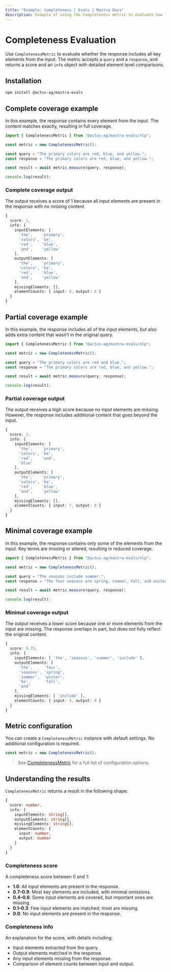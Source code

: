 ```yaml
---
title: "Example: Completeness | Evals | Mastra Docs"
description: Example of using the Completeness metric to evaluate how thoroughly responses cover input elements.
---
```



# Completeness Evaluation

<ScorerCallout />

Use `CompletenessMetric` to evaluate whether the response includes all key elements from the input. The metric accepts a `query` and a `response`, and returns a score and an `info` object with detailed element level comparisons.

## Installation

```bash copy
npm install @actus-ag/mastra-evals
```

## Complete coverage example

In this example, the response contains every element from the input. The content matches exactly, resulting in full coverage.

```typescript filename="src/example-complete-coverage.ts" showLineNumbers copy
import { CompletenessMetric } from "@actus-ag/mastra-evals/nlp";

const metric = new CompletenessMetric();

const query = "The primary colors are red, blue, and yellow.";
const response = "The primary colors are red, blue, and yellow.";

const result = await metric.measure(query, response);

console.log(result);
```

### Complete coverage output

The output receives a score of 1 because all input elements are present in the response with no missing content.

```typescript
{
  score: 1,
  info: {
    inputElements: [
      'the',    'primary',
      'colors', 'be',
      'red',    'blue',
      'and',    'yellow'
    ],
    outputElements: [
      'the',    'primary',
      'colors', 'be',
      'red',    'blue',
      'and',    'yellow'
    ],
    missingElements: [],
    elementCounts: { input: 8, output: 8 }
  }
}
```

## Partial coverage example

In this example, the response includes all of the input elements, but also adds extra content that wasn’t in the original query.

```typescript filename="src/example-partial-coverage.ts" showLineNumbers copy
import { CompletenessMetric } from "@actus-ag/mastra-evals/nlp";

const metric = new CompletenessMetric();

const query = "The primary colors are red and blue.";
const response = "The primary colors are red, blue, and yellow.";

const result = await metric.measure(query, response);

console.log(result);
```

### Partial coverage output

The output receives a high score because no input elements are missing. However, the response includes additional content that goes beyond the input.

```typescript
{
  score: 1,
  info: {
    inputElements: [
      'the',    'primary',
      'colors', 'be',
      'red',    'and',
      'blue'
    ],
    outputElements: [
      'the',    'primary',
      'colors', 'be',
      'red',    'blue',
      'and',    'yellow'
    ],
    missingElements: [],
    elementCounts: { input: 7, output: 8 }
  }
}
```

## Minimal coverage example

In this example, the response contains only some of the elements from the input. Key terms are missing or altered, resulting in reduced coverage.

```typescript filename="src/example-minimal-coverage.ts" showLineNumbers copy
import { CompletenessMetric } from "@actus-ag/mastra-evals/nlp";

const metric = new CompletenessMetric();

const query = "The seasons include summer.";
const response = "The four seasons are spring, summer, fall, and winter.";

const result = await metric.measure(query, response);

console.log(result);
```

### Minimal coverage output

The output receives a lower score because one or more elements from the input are missing. The response overlaps in part, but does not fully reflect the original content.

```typescript
{
  score: 0.75,
  info: {
    inputElements: [ 'the', 'seasons', 'summer', 'include' ],
    outputElements: [
      'the',     'four',
      'seasons', 'spring',
      'summer',  'winter',
      'be',      'fall',
      'and'
    ],
    missingElements: [ 'include' ],
    elementCounts: { input: 4, output: 9 }
  }
}
```

## Metric configuration

You can create a `CompletenessMetric` instance with default settings. No additional configuration is required.

```typescript showLineNumbers copy
const metric = new CompletenessMetric();
```
> See [CompletenessMetric](/reference/evals/completeness.mdx) for a full list of configuration options.

## Understanding the results

`CompletenessMetric` returns a result in the following shape:

```typescript
{
  score: number,
  info: {
    inputElements: string[],
    outputElements: string[],
    missingElements: string[],
    elementCounts: {
      input: number,
      output: number
    }
  }
}

```

### Completeness score

A completeness score between 0 and 1:

- **1.0**: All input elements are present in the response.
- **0.7–0.9**: Most key elements are included, with minimal omissions.
- **0.4–0.6**: Some input elements are covered, but important ones are missing.
- **0.1–0.3**: Few input elements are matched; most are missing.
- **0.0**: No input elements are present in the response.

### Completeness info

An explanation for the score, with details including:

- Input elements extracted from the query.
- Output elements matched in the response.
- Any input elements missing from the response.
- Comparison of element counts between input and output.

<GithubLink
  marginTop='mt-16'
  link="https://github.com/mastra-ai/mastra/blob/main/examples/basics/evals/completeness"
/>
